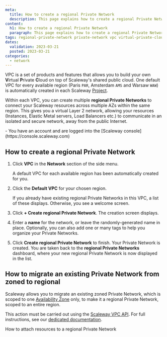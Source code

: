 ```yaml
---
meta:
  title: How to create a regional Private Network
  description: This page explains how to create a regional Private Network in a Scaleway VPC
content:
  h1: How to create a regional Private Network
  paragraph: This page explains how to create a regional Private Network in a Scaleway VPC
tags: regional-private-network private-network vpc virtual-private-cloud
dates:
  validation: 2023-03-21
  posted: 2023-03-21
categories:
  - network
---
```


VPC is a set of products and features that allows you to build your own **V**irtual **P**rivate **C**loud on top of Scaleway's shared public cloud. One default VPC for every available region (Paris `PAR`, Amsterdam `AMS` and Warsaw `WAW`) is automatically created in each Scaleway [Project](/console/my-project/concepts/#project).

Within each VPC, you can create multiple **regional Private Networks** to connect your Scaleway resources across multiple AZs within the same region. This gives you a virtual Layer 2 network, allowing your resources (Instances, Elastic Metal servers, Load Balancers etc.) to communicate in an isolated and secure network, away from the public Internet.

<Macro id="iam-requirements" />
 
<Message type="requirement">
  - You have an account and are logged into the [Scaleway console](https://console.scaleway.com)
</Message>

## How to create a regional Private Network

1. Click **VPC** in the **Network** section of the side menu.

    A default VPC for each available region has been automatically created for you.

    <Lightbox src="scaleway-vpc.webp" alt="" />

2. Click the **Default VPC** for your chosen region.

    If you already have existing regional Private Networks in this VPC, a list of these displays. Otherwise, you see a welcome screen.

    <Lightbox src="scaleway-reg-pn.webp" alt="" />

3. Click **+ Create regional Private Network**. The creation screen displays.

    <Lightbox src="scaleway-create-rpn.webp" alt=""/>

4. Enter a **name** for the network, or leave the randomly-generated name in place. Optionally, you can also add one or many tags to help you organize your Private Networks. 

5. Click **Create regional Private Network** to finish. Your Private Network is created. You are taken back to the **regional Private Networks** dashboard, where your new regional Private Network is now displayed in the list.

## How to migrate an existing Private Network from zoned to regional

Scaleway allows you to migrate an existing zoned Private Network, which is scoped to one [Availability Zone](/network/vpc/concepts/#regions-and-availability-zones) only, to make it a regional Private Network, scoped to an entire region.

This action must be carried out using the [Scaleway VPC API](https://www.scaleway.com/en/developers/api/). For full instructions, see our [dedicated documentation](/network/vpc/api-cli/vpc-private-beta/#migrating-existing-zonal-private-networks-to-regional-private-networks).


<Navigation title="See Also">
  <NextButton to="/network/vpc/how-to/attach-resources-to-pn/">How to attach resources to a regional Private Network</NextButton>
</Navigation>
